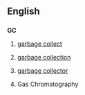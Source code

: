 ==English==

==={{initialism}}===
'''GC'''

# {{complang}} [[garbage collect]]
# {{complang}} [[garbage collection]]
# {{complang}} [[garbage collector]]
# Gas Chromatography